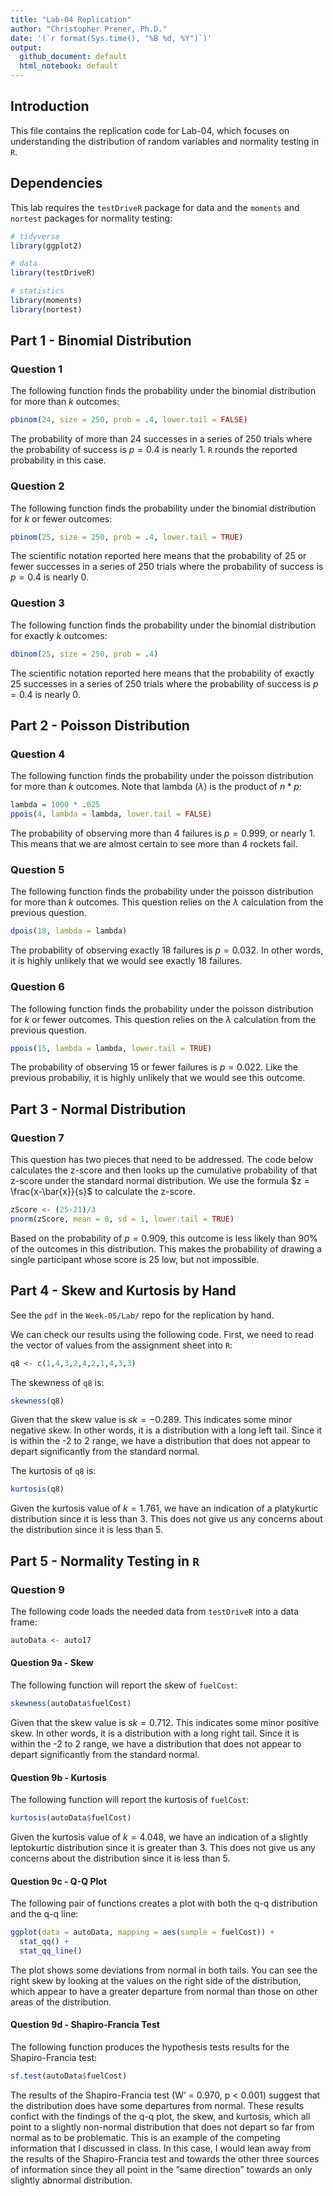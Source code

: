 ```yaml
---
title: "Lab-04 Replication"
author: "Christopher Prener, Ph.D."
date: '(`r format(Sys.time(), "%B %d, %Y")`)'
output: 
  github_document: default
  html_notebook: default 
---
```


## Introduction
This file contains the replication code for Lab-04, which focuses on understanding the distribution of random variables and normality testing in `R`.

## Dependencies 
This lab requires the `testDriveR` package for data and the `moments` and `nortest` packages for normality testing:

```r
# tidyverse
library(ggplot2)

# data
library(testDriveR)

# statistics
library(moments)
library(nortest)
```

## Part 1 - Binomial Distribution
### Question 1
The following function finds the probability under the binomial distribution for more than *k* outcomes:

```r
pbinom(24, size = 250, prob = .4, lower.tail = FALSE)
```

The probability of more than 24 successes in a series of 250 trials where the probability of success is $p=0.4$ is nearly 1. `R` rounds the reported probability in this case.

### Question 2
The following function finds the probability under the binomial distribution for *k* or fewer outcomes:

```r
pbinom(25, size = 250, prob = .4, lower.tail = TRUE)
```

The scientific notation reported here means that the probability of 25 or fewer successes in a series of 250 trials where the probability of success is $p=0.4$ is nearly 0.

### Question 3
The following function finds the probability under the binomial distribution for exactly *k* outcomes:

```r
dbinom(25, size = 250, prob = .4)
```

The scientific notation reported here means that the probability of exactly 25 successes in a series of 250 trials where the probability of success is $p=0.4$ is nearly 0.

## Part 2 - Poisson Distribution
### Question 4
The following function finds the probability under the poisson distribution for more than *k* outcomes. Note that lambda ($\lambda$) is the product of $n*p$:

```r
lambda = 1000 * .025
ppois(4, lambda = lambda, lower.tail = FALSE)
```

The probability of observing more than 4 failures is $p=0.999$, or nearly 1. This means that we are almost certain to see more than 4 rockets fail.

### Question 5
The following function finds the probability under the poisson distribution for more than *k* outcomes. This question relies on the $\lambda$ calculation from the previous question.

```r
dpois(18, lambda = lambda)
```

The probability of observing exactly 18 failures is $p=0.032$. In other words, it is highly unlikely that we would see exactly 18 failures.

### Question 6
The following function finds the probability under the poisson distribution for *k* or fewer outcomes. This question relies on the $\lambda$ calculation from the previous question.

```r
ppois(15, lambda = lambda, lower.tail = TRUE)
```

The probability of observing 15 or fewer failures is $p=0.022$. Like the previous probabiliy, it is highly unlikely that we would see this outcome.

## Part 3 - Normal Distribution
### Question 7
This question has two pieces that need to be addressed. The code below calculates the z-score and then looks up the cumulative probability of that z-score under the standard normal distribution. We use the formula $z = \frac{x-\bar{x}}{s}$ to calculate the z-score.

```r
zScore <- (25-21)/3
pnorm(zScore, mean = 0, sd = 1, lower.tail = TRUE)
```

Based on the probability of $p=0.909$, this outcome is less likely than 90% of the outcomes in this distribution. This makes the probability of drawing a single participant whose score is 25 low, but not impossible.

## Part 4 - Skew and Kurtosis by Hand
See the `pdf` in the `Week-05/Lab/` repo for the replication by hand.

We can check our results using the following code. First, we need to read the vector of values from the assignment sheet into `R`:

```r
q8 <- c(1,4,3,2,4,2,1,4,3,3)
```

The skewness of `q8` is:

```r
skewness(q8)
```

Given that the skew value is $sk=-0.289$. This indicates some minor negative skew. In other words, it is a distribution with a long left tail. Since it is within the -2 to 2 range, we have a distribution that does not appear to depart significantly from the standard normal.

The kurtosis of `q8` is:

```r
kurtosis(q8)
```

Given the kurtosis value of $k=1.761$, we have an indication of a platykurtic distribution since it is less than 3. This does not give us any concerns about the distribution since it is less than 5.

## Part 5 - Normality Testing in `R`
### Question 9
The following code loads the needed data from `testDriveR` into a data frame:

```r
autoData <- auto17
```

#### Question 9a - Skew
The following function will report the skew of `fuelCost`:

```r
skewness(autoData$fuelCost)
```

Given that the skew value is $sk=0.712$. This indicates some minor positive skew. In other words, it is a distribution with a long right tail. Since it is within the -2 to 2 range, we have a distribution that does not appear to depart significantly from the standard normal.

#### Question 9b - Kurtosis
The following function will report the kurtosis of `fuelCost`:

```r
kurtosis(autoData$fuelCost)
```

Given the kurtosis value of $k=4.048$, we have an indication of a slightly leptokurtic distribution since it is greater than 3. This does not give us any concerns about the distribution since it is less than 5.

#### Question 9c - Q-Q Plot
The following pair of functions creates a plot with both the q-q distribution and the q-q line:

```r
ggplot(data = autoData, mapping = aes(sample = fuelCost)) +
  stat_qq() +
  stat_qq_line()
```

The plot shows some deviations from normal in both tails. You can see the right skew by looking at the values on the right side of the distribution, which appear to have a greater departure from normal than those on other areas of the distribution.

#### Question 9d - Shapiro-Francia Test
The following function produces the hypothesis tests results for the Shapiro-Francia test:

```r
sf.test(autoData$fuelCost)
```

The results of the Shapiro-Francia test (W' = 0.970, p < 0.001) suggest that the distribution does have some departures from normal. These results confict with the findings of the q-q plot, the skew, and kurtosis, which all point to a slightly non-normal distribution that does not depart so far from normal as to be problematic. This is an example of the competing information that I discussed in class. In this case, I would lean away from the results of the Shapiro-Francia test and towards the other three sources of information since they all point in the "same direction" towards an only slightly abnormal distribution.